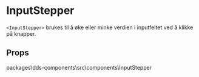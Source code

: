 
<Meta of={InputStepperStories} />

# InputStepper

<ComponentLinkRow
  docsHref="https://design.domstol.no/987b33f71/p/335f74-inputstepper"
  githubHref="https://github.com/domstolene/designsystem/tree/main/packages/components/src/components/InputStepper"
  figmaHref="https://www.figma.com/design/ewqSDmkgqDQ5PyOsRp4V5b/DDS-Komponenter?node-id=417-16&t=3ewZNXZ6bBP37uWm-0"
  storybookHref="http://localhost:6006/?path=/docs/dds-components-inputstepper--docs"
  withBottomSpacing
/>

`<InputStepper>` brukes til å øke eller minke verdien i inputfeltet ved å klikke på knapper.

## Props

<Canvas of={InputStepperStories.Default} sourceState="shown" />
<Controls of={InputStepperStories.Default} />
packages\dds-components\src\components\InputStepper
